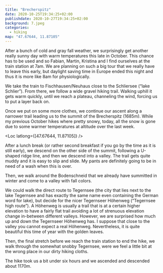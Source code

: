 ```yaml
---
title: "Brecherspitz"
date: 2020-10-25T19:34:25+02:00
publishdate: 2020-10-27T19:34:25+02:00
background: 7.jpeg
categories:
  - hiking
map: "47.67644, 11.87105"
---
```


After a bunch of cold and gray fall weather, we surprisingly get another really
sunny day with warm temperatures this late in October. This chance has to be
used and so Fabian, Martin, Kristina and I find ourselves at the train station
at 7am. We are planning on such a big tour that we really have to leave this
early, but daylight saving time in Europe ended this night and thus it is more
like 8am for physiologically.

<!--more-->

We take the train to Fischhausen/Neuhaus close to the Schliersee (“lake
Schlier”). From there, we follow a wide gravel hiking trail. Walking uphill
it gets warm quickly, until we reach a plateau, channeling the wind, forcing us
to put a layer back on.

<Rimg
  src="1.jpeg"
  caption="A beatiful plateau soon lit by the rising sun, but also channeling a cold wind."
/>

Once we put on some more clothes, we continue our ascent along a narrower trail
leading us to the summit of the Brecherspitz (1685m). While my previous October
hikes where pretty snowy, today, all the snow is gone due to some warmer
temperatures at altitude over the last week.

<Loc latlong={[47.67644, 11.87105]} />
<Rimg src="4.jpeg" caption="The Schliersee" />
<Rimg
  src="3.jpeg"
  caption="View from the Brecherspitz with the ridge line we will follow starting at the left."
/>

After a lunch break (or rather second breakfast if you go by the time as it is
still early), we descend on the other side of the summit, following a U-shaped
ridge line, and then we descend into a valley. The trail gets quite muddy and it
is easy to slip and slide. My pants are definitely going to be in need of a wash
when this is over.

<Rimg src="5.jpeg" caption="Following the ridge line" />
<Rimg
  src="6.jpeg"
  caption="Do you see the Tegernsee (“lake Tegern”) between the mountains?"
/>

Then, we walk around the <Link to="/posts/190209-bodenschneid/">Bodenschneid that
we already have summitted in winter</Link> and come to a valley with fall
colors.

<Rimg src="7.jpeg" alt="Fall colors in the valley." />

We could walk the direct route to Tegernsee (the city that lies next to the lake
Tegernsee and has exactly the same name even containing the German word for
lake), but decide for the nicer Tegernseer Höhenweg (“Tegernsee high route”).
A Höhenweg is usually a trail that is at a certain higher elevation to have
a fairly flat trail avoiding a lot of strenuous elevation change in-between
different valleys. However, we are surprised how much up and down the Tegernseer
Höhenweg has. I suppose that close to the valley you cannot expect a real
Höhenweg. Nevertheless, it is quite beautiful this time of year with the golden
leaves.

<Gallery>
  <Rimg src="8.jpeg" alt="" />
  <Rimg
    src="9.jpeg"
    caption="A short part of the Tegernseer Höhenweg also passes through darker, but somwhat typical German coniferous forest."
  />
</Gallery>

Then, the final stretch before we reach the train station to end the hike, we
walk through the somewhat snobby Tegernsee, were we feel a little bit at the
wrong place in our dirty hiking cloths.

The hike took us a bit under six hours and we ascended and descended about
1170m.
